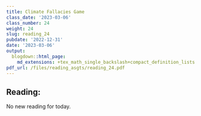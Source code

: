 ```yaml
---
title: Climate Fallacies Game
class_date: '2023-03-06'
class_number: 24
weight: 24
slug: reading_24
pubdate: '2022-12-31'
date: '2023-03-06'
output:
  blogdown::html_page:
    md_extensions: +tex_math_single_backslash+compact_definition_lists
pdf_url: /files/reading_asgts/reading_24.pdf
---
```

## Reading:

No new reading for today.
